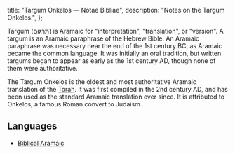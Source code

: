   title: "Targum Onkelos — Notae Bibliae",
  description: "Notes on the Targum Onkelos.",
};

<Initial text="Targum Onkelos"/>

Targum (תַּרְגּוּם) is Aramaic for "interpretation", "translation", or "version". A targum is an Aramaic paraphrase of the Hebrew Bible. An Aramaic paraphrase was necessary near the end of the 1st century BC, as Aramaic became the common language. It was initially an oral tradition, but written targums began to appear as early as the 1st century AD, though none of them were authoritative.

The Targum Onkelos is the oldest and most authoritative Aramaic translation of the [Torah](/bible/old-testament/jewish-order/torah). It was first compiled in the 2nd century AD, and has been used as the standard Aramaic translation ever since. It is attributed to Onkelos, a famous Roman convert to Judaism.

## Languages

* [Biblical Aramaic](/bible/languages/biblical-aramaic)
